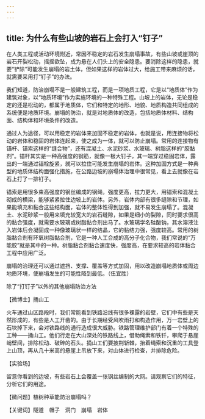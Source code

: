 ```yaml
---
---
---
```

title: 为什么有些山坡的岩石上会打入“钉子”
---




在人类工程或活动环境附近，常因不稳定的岩石发生崩塌事故，有些山坡或崖顶的岩石开裂松动，摇摇欲坠，成为悬在人们头上的安全隐患。要消除这样的隐患，就要“铲除”可能发生崩塌的岩土体，但如果这样的岩体过大，给施工带来麻烦的话，就需要采用打“钉子”的办法。

我们知道，防治崩塌不是一般建筑工程，而是一项地质工程，它是以“地质体”作为建筑对象，以“地质环境”作为实施环境的一种特殊工程。山坡上的岩体，无论是稳定的还是松动的，都属于地质体，它们和特定的地形、地貌、地质构造共同组成的系统便是地质环境。崩塌的防治，就是对地质体的改造，包括地质体材料、结构面、结构体和环境条件的改造。

通过人为途径，可以用稳定的岩体来加固不稳定的岩体，也就是说，用连接物将松动的岩体和稳固的岩体连起来，使之成为一体，就可以防止崩塌。常用的连接物有锚杆、锚索这样的“缝合物”，还有混凝土、水泥砂浆、水玻璃、树脂这样的“胶黏剂”。锚杆其实是一种高强度的钢筋，就像一根大钉子，其一端穿过稳固岩体，露出的一端通过锚栓旋紧，就可以拉住可能发生崩塌的岩体。这种加固方式是一种典型的地质体结构面强化措施，在公路边坡的崩塌体治理中很常见，看上去就像在岩石上打了一排钉子。

锚索是用很多束高强度的钢丝编成的钢绳，强度更高，拉力更大，用锚索和混凝土砌成的横梁，能够紧紧拉住边坡上的岩体。另外，岩体内部有很多缝隙和节理，如果能填充和黏合这些结构面，岩体的整体性得到加强，就不易发生崩塌了。混凝土、水泥砂浆一般用来填充较宽大的岩石缝隙，如果是细小的裂隙，同时要求很高的黏合强度，就需要水玻璃或树脂黏合剂出马了。水玻璃学名硅酸钠，其水溶液注入岩体后会凝固成一种像玻璃状一样的结晶，它的黏结力强，强度较高。常用的树脂黏合剂有环氧树脂黏合剂，它是一种人工合成的高分子化合物，我们常说的“万能胶”就是其中的一种。树脂黏合剂黏合速度快，强度高，在要求较高的岩体黏合工程中应用广泛。

崩塌的治理还可以通过遮挡、支撑、覆盖等方式加固，用以改造崩塌地质体或周边地质环境，使崩塌发生的可能性降到最低。（伍宜胜）

除了“打钉子”以外的其他崩塌防治方法





【微博士】捅山工

火车通过山区路段时，我们常能看到铁路沿线有很多裸露的岩壁，它们中有些是天然形成的，有些是人工开凿的。由于长期经受风吹雨打和构造作用，万一岩壁上的石块掉下来，会对铁路线的通行造成很大威胁。铁路管理维护部门有着一个特殊的工种——捅山工。他们行走在大山深处的铁路线上，借助绳索和铁钎，攀爬于悬崖峭壁间，排除松动、破碎的石头。捅山工们要披荆斩棘，抬着绳索和沉重的工具登上山顶，再从几十米高的悬崖上吊放下来，对山体进行检查，并排除危险。

【实验场】

留意你看到的边坡，有些岩石上会覆盖一张钢丝编制的大网。请观察它们的特征，分析它们的用途。

【微问题】植树种草能防治崩塌吗？

【关键词】隧道　帽子　洞门　崩塌　岩体